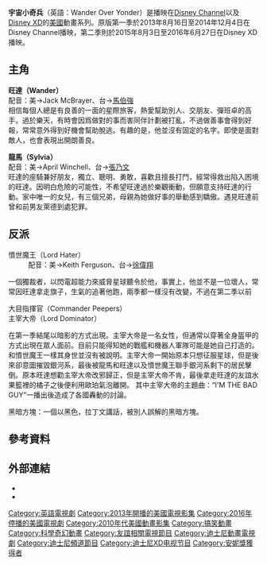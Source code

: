 {{多個問題|
{{inappropriate tone|time=2016-09-22T17:44:07+00:00}}
{{refimprove|time=2016-09-22T17:44:07+00:00}}
{{WP|ACG}}
}}
{{Infobox television
| image                  = Wander Over Yonder wordmark.svg
| caption                = 
| genre                  = {{Plainlist|
* 喜劇
* 冒險
* [[科學奇幻|科學奇幻]]
}}
| runtime                = {{Plainlist|
* 22分鐘（兩章）
* 11分鐘（一章）<ref name="runtime">{{cite web|date=July 22, 2013|last=Michael|first=Schneider|url=http://www.tvguide.com/news/exclusive-disney-channel-wander-over-yonder-1068135/|title=Disney Channel Sets Premiere Date for New Cartoon ''Wander Over Yonder''|work=TV Guide|publisher=CBS Interactive|accessdate=November 8, 2013|archive-date=2020-12-22|archive-url=https://web.archive.org/web/20201222032932/https://www.tvguide.com/news/exclusive-disney-channel-wander-over-yonder-1068135/|dead-url=no}}</ref>
}}
| company                = {{unbulleted list|[[Disney_Television_Animation|Disney Television Animation]]|Mercury Filmworks (season 1)|[[Boulder_Media_Limited|Boulder Media Limited]] (season 2)}}
| distributor            = [[Disney-ABC_Domestic_Television|Disney-ABC Domestic Television]]
| creator                = [[Craig_McCracken|Craig McCracken]]
| director               = {{unbulleted list|Craig McCracken (2013)|Dave Thomas (2013–16)|Eddie Trigueros (2013–16)|[[Lauren_Faust|Lauren Faust]] (2013)|[[Aaron_Springer|Aaron Springer]] (2014)|Benjamin Balistreri (2016)|Justin Nichols (2016)}}
| voices                 = {{unbulleted list|Jack McBrayer|April Winchell|Keith Ferguson|Tom Kenny}}
| composer               = Andy Bean
| country                = 美國
| language              = 英語
| network                = {{unbulleted list|[[Disney_Channel|Disney Channel]] (2013–14)|[[Disney_XD|Disney XD]] (2014–16)}}
| theme_music_composer   = Two Man Gentlemen Band
| opentheme              = "''Wander Over Yonder'' Main Title"<ref>ID {{Abbr|no.|number}} 885983837, may be searched on the [https://www.ascap.com/Home/ace-title-search/index.aspx official website] {{Wayback|url=https://www.ascap.com/Home/ace-title-search/index.aspx |date=20130306000000 }} of ASCAP.</ref>
| first_aired            = {{Start date|2013|8|16}}
| last_aired             = {{End date|2016|6|27}}
| num_seasons            = 2
| num_episodes           = 79 <small>（分章）</small><br>43 <small>（整集）</small>
| executive_producer     = Craig McCracken
| producer               = {{unbulleted list|Lauren Faust (co-producer, season 1)|Dave Thomas (season 2)}}
| website                = http://disneyxd.disney.com/wander-over-yonder
}}
'''宇宙小奇兵'''（英語：Wander Over Yonder）是播映在[[Disney_Channel|Disney Channel]]以及[[Disney_XD|Disney XD]]的[[美國|美國]]動畫系列。原版第一季於2013年8月16日至2014年12月4日在Disney Channel播映，第二季則於2015年8月3日至2016年6月27日在Disney XD播映。

== 主角 ==
'''旺達（Wander）'''<br>
配音：美→Jack McBrayer、台→[[馬伯強_(配音員)|馬伯強]]<br>
相信每個人總是有良善的一面的星際旅客，熱愛幫助別人、交朋友、彈班卓的高手。過於樂天，有時會因爲做對的事而害同伴計劃被打亂，不過做善事會得到好報，常常意外得到好機會幫助脫逃。有趣的是，他並沒有固定的名字。即使是面對敵人，也會表現出開朗善良。

'''龍馬（Sylvia）'''<br>
配音：美→April Winchell、台→[[張乃文_(配音員)|張乃文]]<br>
旺達的座騎兼好朋友，獨立、聰明、勇敢，喜歡且擅長打鬥，經常得救出陷入困境的旺達。因明白危險的可能性，不希望旺達過於樂觀衝動，但願意支持旺達的行動。家中唯一的女兒，有三個兄弟，母親為她做好事的舉動感到驕傲。遇見旺達前曾和前男友萊德到處犯罪。

== 反派 ==
;憤世魔王（Lord Hater）
:配音：美→Keith Ferguson、台→[[B.L.|徐偉翔]]
一個獨裁者，以閃電超能力來威脅星球聽令於他，事實上，他並不是一位壞人，常常因旺達拿走旗子，生氣的追著他跑，兩季都一樣沒有改變，不過在第二季以前
;大目指揮官（Commander Peepers）
;主宰大帝（Lord Dominator）
在第一季結尾以暗影的方式出現。主宰大帝是一名女性，但通常以穿著全身盔甲的方式出現在眾人面前。目前只能得知她的戰艦和機器人軍隊可能是她自己打造的。和憤世魔王一樣其身世並沒有被說明。主宰大帝一開始原本只想征服星球，但是後來卻意圖摧毀銀河系，最後被龍馬和旺達以及憤世魔王聯手銀河系剩下的居民擊倒。原本旺達想勸主宰大帝改邪歸正，但是主宰大帝不肯，最後拿走旺達的友誼水果籃裡的橘子之後便利用歐珀氣泡離開。
其中主宰大帝的主題曲：“I'M THE BAD GUY”一播出後造成了各國轟動的討論。

黑暗方塊：一個以黑色，拉丁文講話，被別人誤解的黑暗方塊。

==參考資料==
{{Reflist|30em}}

==外部連結==
{{Wikiquote}}
{{Portal|Disney|Animation|Television}}

* {{IMDb title|2252938}}
* {{bcdb |Walt_Disney_Studios/Television/Wander_Over_Yonder/ |Wander Over Yonder }}


{{DEFAULTSORT:Wander Over Yonder}}
[[Category:英語電視劇|Category:英語電視劇]]
[[Category:2013年開播的美國電視影集|Category:2013年開播的美國電視影集]]
[[Category:2016年停播的美國電視劇|Category:2016年停播的美國電視劇]]
[[Category:2010年代美國動畫影集|Category:2010年代美國動畫影集]]
[[Category:搞笑動畫|Category:搞笑動畫]]
[[Category:科學奇幻動畫|Category:科學奇幻動畫]]
[[Category:友誼相關電視節目|Category:友誼相關電視節目]]
[[Category:迪士尼動畫電視劇|Category:迪士尼動畫電視劇]]
[[Category:迪士尼頻道節目|Category:迪士尼頻道節目]]
[[Category:迪士尼XD电视节目|Category:迪士尼XD电视节目]]
[[Category:安妮獎獲得者|Category:安妮獎獲得者]]